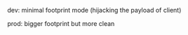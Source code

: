 dev: minimal footprint mode (hijacking the payload of client)

prod: bigger footprint but more clean